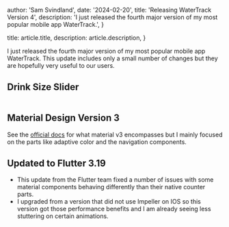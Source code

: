 
  author: 'Sam Svindland',
  date: '2024-02-20',
  title: 'Releasing WaterTrack Version 4',
  description:
    'I just released the fourth major version of my most popular mobile app WaterTrack.',
}

  title: article.title,
  description: article.description,
}


I just released the fourth major version of my most popular mobile app WaterTrack. This update includes only a small number of changes but they are hopefully very useful to our users.

## Drink Size Slider
<Image src={screenshot} alt="" />

## Material Design Version 3

See the [official docs](https://m3.material.io/) for what material v3 encompasses but I mainly focused on the parts like adaptive color and the navigation components.

## Updated to Flutter 3.19
  - This update from the Flutter team fixed a number of issues with some material components behaving differently than their native counter parts.
  - I upgraded from a version that did not use Impeller on IOS so this version got those performance benefits and I am already seeing less stuttering on certain animations.

